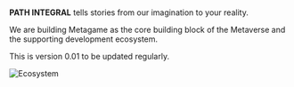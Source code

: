 

# 

**PATH INTEGRAL** tells stories from our imagination to your reality.

We are building Metagame as the core building block of the Metaverse and the supporting development ecosystem.

This is version 0.01 to be updated regularly.


<Bleed full>![Ecosystem](../public/Metagame.png)
</Bleed>
